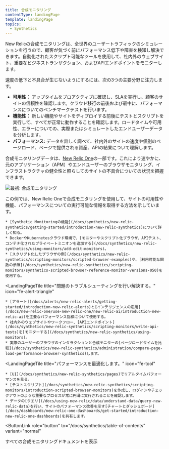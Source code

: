 ```yaml
---
title: 合成モニタリング
contentType: landingPage
template: landingPage
topics:
  - Synthetics
---
```


New Relicの合成モニタリングは、全世界のユーザートラフィックのシミュレーションを行うので、顧客が気づく前にパフォーマンス低下や障害を検知し解決できます。自動化されたスクリプト可能なツールを使用して、社内外のウェブサイト、重要なビジネストランザクション、およびAPIエンドポイントをモニターします。

速度の低下と不具合が生じないようにするには、次の3つの主要分野に注力します。

* **可用性：** アップタイムをプロアクティブに確認し、SLAを実行し、顧客のサイトの信頼性を確認します。クラウド移行の前後および最中に、パフォーマンスについてのベンチマークテストを行います。
* **機能性：** 新しい機能やサイトをディプロイする前後にテストとスクリプトを実行して、すべてが正常に動作することを確認します。ロードタイムや可用性、エラーについての、実際またはシミュレートしたエンドユーザーデータを分析します。
* **パフォーマンス:** データを詳しく調べて、社内外のサイトの速度や個別のページロード、ページで提供される資産、APIの結果について理解します。

合成モニタリングデータは、[New Relic One](/docs/new-relic-one/use-new-relic-one/get-started/introduction-new-relic-one)の一部です。これにより速やかに、元のアプリケーション（APM）やエンドユーザーのブラウザモニタリング、インフラストラクチャの健全性と照らしてのサイトの不具合についての状況を把握できます。

![最初: 合成モニタリング](./images/synthetics-landing-page-prototype072020.png "最初: 合成モニタリング")

この例では、New Relic Oneで合成モニタリングを使用して、サイトの可用性や機能、パフォーマンスについての実行可能な情報を取得する方法を示しています。

<LandingPageTileGrid>
  <LandingPageTile
    title="始めてみましょう。"
    icon="fe-check-square"
  >


    * [Synthetic Monitoringの機能](/docs/synthetics/new-relic-synthetics/getting-started/introduction-new-relic-synthetics)について詳しく知る。
    * DockerやKubernetesクラウド環境で、[モニターやスクリプト化ブラウザ、APIテスト、コンテナ化されたプライベートミニオンを追加する](/docs/synthetics/new-relic-synthetics/using-monitors/add-edit-monitors)。
    * [スクリプト化したブラウザの例](/docs/synthetics/new-relic-synthetics/scripting-monitors/scripted-browser-examples)や、[利用可能な関数の参照](/docs/synthetics/new-relic-synthetics/scripting-monitors/synthetics-scripted-browser-reference-monitor-versions-050)を使用する。
  </LandingPageTile>

  <LandingPageTile
    title="問題のトラブルシューティングを行い解決する。"
    icon="fe-alert-triangle"
  >


    * [アラート](/docs/alerts/new-relic-alerts/getting-started/introduction-new-relic-alerts)と[インテリジェンスの応用](/docs/new-relic-one/use-new-relic-one/new-relic-ai/introduction-new-relic-ai)を主要なパフォーマンス指標について使用する。
    * 社内外のウェブサイトやワークフロー、[APIエンドポイント](/docs/synthetics/new-relic-synthetics/scripting-monitors/write-api-tests)を[モニターする](/docs/synthetics/new-relic-synthetics/using-monitors)。
    * 実際のユーザーのブラウザのインタラクションと合成モニターの[ページロードタイムを比較](/docs/synthetics/new-relic-synthetics/administration/compare-page-load-performance-browser-synthetics)します。
  </LandingPageTile>

  <LandingPageTile
    title="パフォーマンスを最適化します。"
    icon="fe-tool"
  >


    * [UI](/docs/synthetics/new-relic-synthetics/pages)でリアルタイムパフォーマンスを見る。
    * [テストスクリプト](/docs/synthetics/new-relic-synthetics/scripting-monitors/introduction-scripted-browser-monitors)を作成し、ログインやチェックアウトのような重要なプロセスが常に円滑に実行されることを確認します。
    * データの[クエリ](/docs/using-new-relic/data/understand-data/query-new-relic-data)を行い、サイトのパフォーマンス改善を示す[チャートとダッシュボード](/docs/dashboards/new-relic-one-dashboards/get-started/introduction-new-relic-one-dashboards)を共有します。
  </LandingPageTile>
</LandingPageTileGrid>

<ButtonLink
  role="button"
  to="/docs/synthetics/table-of-contents"
  variant="normal"
>
  すべての合成モニタリングドキュメントを表示
</ButtonLink>
